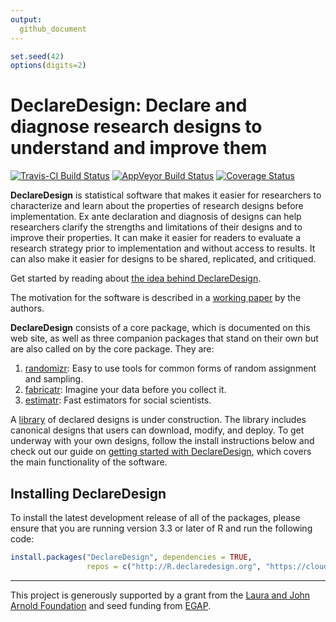 ```yaml
---
output:
  github_document
---
```


<!-- README.md is generated from README.Rmd. Please edit that file -->

```r
set.seed(42)
options(digits=2)
```

# DeclareDesign: Declare and diagnose research designs to understand and improve them

[![Travis-CI Build Status](https://travis-ci.org/DeclareDesign/DeclareDesign.svg?branch=master)](https://travis-ci.org/DeclareDesign/DeclareDesign)
[![AppVeyor Build Status](https://ci.appveyor.com/api/projects/status/github/DeclareDesign/DeclareDesign?branch=master&svg=true)](https://ci.appveyor.com/project/DeclareDesign/DeclareDesign)
[![Coverage Status](https://coveralls.io/repos/github/DeclareDesign/DeclareDesign/badge.svg?branch=master)](https://coveralls.io/github/DeclareDesign/DeclareDesign?branch=master)

**DeclareDesign** is statistical software that makes it easier for researchers to characterize and learn about the properties of research designs before implementation. Ex ante declaration and diagnosis of designs can help researchers clarify the strengths and limitations of their designs and to improve their properties. It can make it easier for readers to evaluate a research strategy prior to implementation and without access to results. It can also make it easier for designs to be shared, replicated, and critiqued.

Get started <!-- with our Web-based [design builder](http://shiny.declaredesign.org/builder/) or --> by reading about [the idea behind DeclareDesign](/idea/).

The motivation for the software is described in a [working paper](/paper.pdf) by the authors.

**DeclareDesign** consists of a core package, which is documented on this web site, as well as three companion packages that stand on their own but are also called on by the core package. They are:

1. [randomizr](/R/randomizr/): Easy to use tools for common forms of random assignment and sampling.
2. [fabricatr](/R/fabricatr/): Imagine your data before you collect it.
3. [estimatr](/R/estimatr/): Fast estimators for social scientists.

A [library](/library/) of declared designs is under construction. The library includes canonical designs that users can download, modify, and deploy. To get underway with your own designs, follow the install instructions below and check out our guide on [getting started with DeclareDesign](/R/DeclareDesign/articles/DeclareDesign.html), which covers the main functionality of the software.

## Installing DeclareDesign

To install the latest development release of all of the packages, please ensure that you are running version 3.3 or later of R and run the following code:

```r
install.packages("DeclareDesign", dependencies = TRUE,
                 repos = c("http://R.declaredesign.org", "https://cloud.r-project.org"))
```

---

This project is generously supported by a grant from the [Laura and John Arnold Foundation](http://www.arnoldfoundation.org) and seed funding from [EGAP](http://egap.org).

